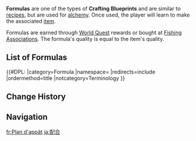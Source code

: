 {{See Also|Instructions}}
{{Terminology Infobox
|image        = Item Formula.png
|type         = Crafting Blueprints
|description  = Detailed step-by-step formula for making <[[item]]>.
}}
'''Formulas''' are one of the types of '''Crafting Blueprints''' and are similar to [[recipe]]s, but are used for [[alchemy]]. Once used, the player will learn to make the associated [[item]].

Formulas are earned through [[World Quest]] rewards or bought at [[Fishing Association]]s. The formula's quality is equal to the item's quality.

==List of Formulas==
{{#DPL:
|category=Formula
|namespace=
|redirects=include
|ordermethod=title
|notcategory=Terminology
}}

==Change History==
{{Change History|2.1}}

==Navigation==
{{Precious Navbox|Item}}

[[fr:Plan d'appât]]
[[ja:配合]]